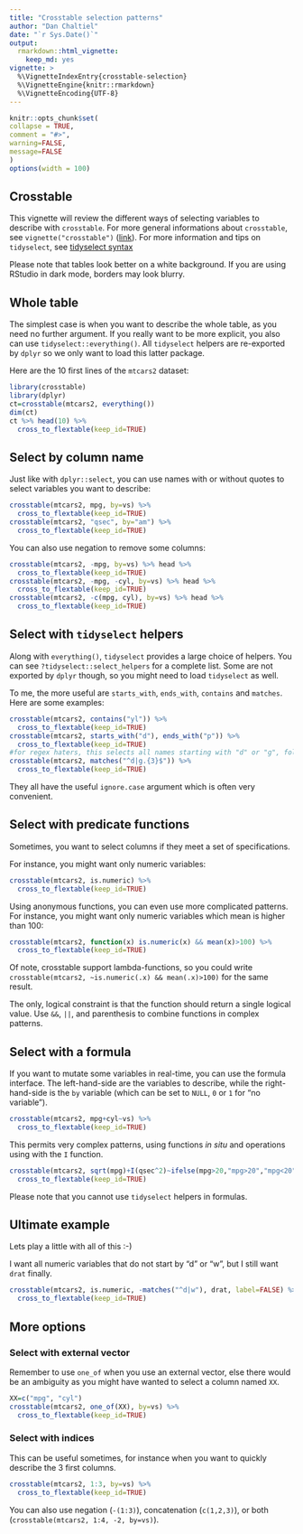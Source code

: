 ```yaml
---
title: "Crosstable selection patterns"
author: "Dan Chaltiel"
date: "`r Sys.Date()`"
output: 
  rmarkdown::html_vignette: 
    keep_md: yes
vignette: >
  %\VignetteIndexEntry{crosstable-selection}
  %\VignetteEngine{knitr::rmarkdown}
  %\VignetteEncoding{UTF-8}
---
```

  
```r
knitr::opts_chunk$set(
collapse = TRUE,
comment = "#>",
warning=FALSE, 
message=FALSE
)
options(width = 100)
```


## Crosstable

This vignette will review the different ways of selecting variables to describe with `crosstable`. For more general informations about `crosstable`, see `vignette("crosstable")` ([link](crosstable.html)). For more information and tips on `tidyselect`, see [tidyselect syntax](https://tidyselect.r-lib.org/articles/syntax.html)

Please note that tables look better on a white background. If you are using RStudio in dark mode, borders may look blurry.




## Whole table

The simplest case is when you want to describe the whole table, as you need no further argument. If you really want to be more explicit, you also can use `tidyselect::everything()`. All `tidyselect` helpers are re-exported by `dplyr` so we only want to load this latter package.

Here are the 10 first lines of the `mtcars2` dataset:

```r
library(crosstable)
library(dplyr)
ct=crosstable(mtcars2, everything())
dim(ct)
ct %>% head(10) %>% 
  cross_to_flextable(keep_id=TRUE)
```




## Select by column name

Just like with `dplyr::select`, you can use names with or without quotes to select variables you want to describe:

```r
crosstable(mtcars2, mpg, by=vs) %>% 
  cross_to_flextable(keep_id=TRUE)
crosstable(mtcars2, "qsec", by="am") %>% 
  cross_to_flextable(keep_id=TRUE)
```

You can also use negation to remove some columns:

```r
crosstable(mtcars2, -mpg, by=vs) %>% head %>% 
  cross_to_flextable(keep_id=TRUE)
crosstable(mtcars2, -mpg, -cyl, by=vs) %>% head %>% 
  cross_to_flextable(keep_id=TRUE)
crosstable(mtcars2, -c(mpg, cyl), by=vs) %>% head %>% 
  cross_to_flextable(keep_id=TRUE)
```




## Select with `tidyselect` helpers

Along with `everything()`, `tidyselect` provides a large choice of helpers. You can see `?tidyselect::select_helpers` for a complete list. Some are not exported by `dplyr` though, so you might need to load `tidyselect` as well.

To me, the more useful are `starts_with`, `ends_with`, `contains` and `matches`. Here are some examples:

```r
crosstable(mtcars2, contains("yl")) %>% 
  cross_to_flextable(keep_id=TRUE)
crosstable(mtcars2, starts_with("d"), ends_with("p")) %>% 
  cross_to_flextable(keep_id=TRUE)
#for regex haters, this selects all names starting with "d" or "g", followed by exactly 3 characters
crosstable(mtcars2, matches("^d|g.{3}$")) %>% 
  cross_to_flextable(keep_id=TRUE)
```

They all have the useful `ignore.case` argument which is often very convenient.




## Select with predicate functions

Sometimes, you want to select columns if they meet a set of specifications.

For instance, you might want only numeric variables:

```r
crosstable(mtcars2, is.numeric) %>% 
  cross_to_flextable(keep_id=TRUE)
```

Using anonymous functions, you can even use more complicated patterns. For instance, you might want only numeric variables which mean is higher than 100:

```r
crosstable(mtcars2, function(x) is.numeric(x) && mean(x)>100) %>% 
  cross_to_flextable(keep_id=TRUE)
```

Of note, crosstable support lambda-functions, so you could write `crosstable(mtcars2, ~is.numeric(.x) && mean(.x)>100)` for the same result.

The only, logical constraint is that the function should return a single logical value. Use `&&`, `||`, and parenthesis to combine functions in complex patterns.




## Select with a formula

If you want to mutate some variables in real-time, you can use the formula interface. The left-hand-side are the variables to describe, while the right-hand-side is the `by` variable (which can be set to `NULL`, `0` or `1` for "no variable").

```r
crosstable(mtcars2, mpg+cyl~vs) %>% 
  cross_to_flextable(keep_id=TRUE)
```

This permits very complex patterns, using functions *in situ* and operations using with the `I` function.

```r
crosstable(mtcars2, sqrt(mpg)+I(qsec^2)~ifelse(mpg>20,"mpg>20","mpg<20")) %>% 
  cross_to_flextable(keep_id=TRUE)
```

Please note that you cannot use `tidyselect` helpers in formulas.




## Ultimate example

Lets play a little with all of this :-)

I want all numeric variables that do not start by "d" or "w", but I still want `drat` finally.

```r
crosstable(mtcars2, is.numeric, -matches("^d|w"), drat, label=FALSE) %>% 
  cross_to_flextable(keep_id=TRUE)
```



## More options

### Select with external vector

Remember to use `one_of` when you use an external vector, else there would be an ambiguity as you might have wanted to select a column named `XX`.

```r
XX=c("mpg", "cyl")
crosstable(mtcars2, one_of(XX), by=vs) %>% 
  cross_to_flextable(keep_id=TRUE)
```




### Select with indices

This can be useful sometimes, for instance when you want to quickly describe the 3 first columns. 

```r
crosstable(mtcars2, 1:3, by=vs) %>% 
  cross_to_flextable(keep_id=TRUE)
```

You can also use negation (`-(1:3)`), concatenation (`c(1,2,3)`), or both (`crosstable(mtcars2, 1:4, -2, by=vs)`).





